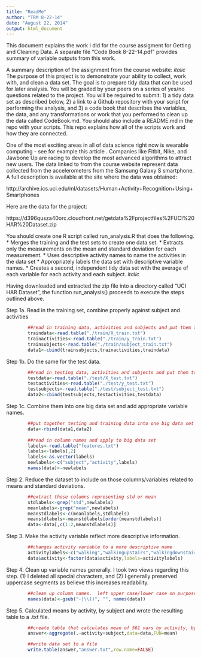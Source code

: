```yaml
---
title: "ReadMe"
author: "TRM 8-22-14"
date: "August 22, 2014"
output: html_document
---
```


This document explains the work I did for the course assigment for Getting and Cleaning Data.
A separate file "Code Book 8-22-14.pdf" provides summary of variable outputs from this work.

A summary description of the assignment from the course website:
*italic*
The purpose of this project is to demonstrate your ability to collect, work with, and clean a data set. The goal is to prepare tidy data that can be used for later analysis. You will be graded by your peers on a series of yes/no questions related to the project. You will be required to submit: 1) a tidy data set as described below, 2) a link to a Github repository with your script for performing the analysis, and 3) a code book that describes the variables, the data, and any transformations or work that you performed to clean up the data called CodeBook.md. You should also include a README.md in the repo with your scripts. This repo explains how all of the scripts work and how they are connected.  

One of the most exciting areas in all of data science right now is wearable computing - see for example this article . Companies like Fitbit, Nike, and Jawbone Up are racing to develop the most advanced algorithms to attract new users. The data linked to from the course website represent data collected from the accelerometers from the Samsung Galaxy S smartphone. A full description is available at the site where the data was obtained: 

http://archive.ics.uci.edu/ml/datasets/Human+Activity+Recognition+Using+Smartphones 

Here are the data for the project: 

https://d396qusza40orc.cloudfront.net/getdata%2Fprojectfiles%2FUCI%20HAR%20Dataset.zip 

 You should create one R script called run_analysis.R that does the following. 
* Merges the training and the test sets to create one data set.
* Extracts only the measurements on the mean and standard deviation for each measurement. 
* Uses descriptive activity names to name the activities in the data set
* Appropriately labels the data set with descriptive variable names. 
* Creates a second, independent tidy data set with the average of each variable for each activity and each subject. 
*italic*

Having downloaded and extracted the zip file into a directory called "UCI HAR Dataset", the function run_analysis() proceeds to execute the steps outlined above.

Step 1a.  Read in the training set, combine properly against subject and activities

```r
        ##read in training data, activities and subjects and put them together
        traindata<-read.table("./train/X_train.txt")
        trainactivities<-read.table("./train/y_train.txt")
        trainsubjects<-read.table("./train/subject_train.txt")
        data1<-cbind(trainsubjects,trainactivities,traindata)
```

Step 1b.  Do the same for the test data.
```r
        ##read in testing data, activities and subjects and put them together
        testdata<-read.table("./test/X_test.txt")
        testactivities<-read.table("./test/y_test.txt")
        testsubjects<-read.table("./test/subject_test.txt")
        data2<-cbind(testsubjects,testactivities,testdata)
```
Step 1c.  Combine them into one big data set and add appropriate variable names.
```r
        ##put together testing and training data into one big data set
        data<-rbind(data1,data2)
        
        ##read in column names and apply to big data set
        labels<-read.table("features.txt")
        labels<-labels[,2]
        labels<-as.vector(labels)
        newlabels<-c("subject","activity",labels)
        names(data)<-newlabels
```

Step 2.  Reduce the dataset to include on those columns/variables related to means and standard deviations.

```r
        ##extract those columns representing std or mean
        stdlabels<-grep("std",newlabels)
        meanlabels<-grep("mean",newlabels)
        meanstdlabels<-c(meanlabels,stdlabels)
        meanstdlabels<-meanstdlabels[order(meanstdlabels)]
        data<-data[,c(1:2,meanstdlabels)]
```

Step 3.  Make the activity variable reflect more descriptive information.
```r
        ##changes activity variable to a more descriptive name
        activitylabels<-c("walking","walkingupstairs","walkingdownstairs","sitting","standing","layingdown")
        data$activity<-factor(data$activity,labels=activitylabels)
```

Step 4.  Clean up variable names generally.  I took two views regarding this step.  (1)  I deleted all special characters, and (2) I generally preserved uppercase segments as believe this increases readability.

```r
        ##clean up column names.  left upper case/lower case on purpose
        names(data)<-gsub("-|\\()", "", names(data))
```

Step 5.  Calculated means by activity, by subject and wrote the resulting table to a .txt file.
```r
        ##create table that calculates mean of 561 vars by activity, by subject
        answer<-aggregate(.~activity+subject,data=data,FUN=mean)

        ##write data set to a file
        write.table(answer,"answer.txt",row.name=FALSE)
```
